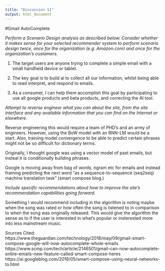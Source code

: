 ```yaml
---
title: "Discussion 11"
output: html_document
---
```


#Gmail AutoComplete

*Perform a Scenario Design analysis as described below.  Consider whether it makes sense for your selected recommender system to perform scenario design twice, once for the organization (e.g. Amazon.com) and once for the organization's customers.*

1. The target users are anyone trying to complete a simple email with a small handheld device or tablet.

2. The key goal is to build ai to collect all our information, whilst being able to read interpret, and respond to emails.

3. As a consumer, I can help them accomplish this goal by participating to use all google products and beta products, and correcting the AI tool.

*Attempt to reverse engineer what you can about the site, from the site interface and any available information that you can find on the Internet or elsewhere.*

Reverse engineering this would require a team of PHD's and an army of engineers.  However, using the BoW model with an RNN-LM would be a start.  Also, training model convergence to be able to predict certain phrases might not be so difficult for dictionary terms.

Originally, I thought google was using a vector model of past emails, but insteal it is conditionally building phrases.

Google is moving away from bag of words, ngram etc for emails and instead framing predicting the next word "as a sequence-to-sequence (seq2seq) machine translation task" (smart compose blog.)


*Include specific recommendations about how to improve the site's recommendation capabilities going forward.*

Something I would recommend including in the algorithm is noting maybe when the song was rated or how often the song is listened to in comparison to when the song was originally released. This would give the algorithm the sense as to if the user is interested in what's popular or insterested more into less mainstream music.


Sources Cited:
https://www.theguardian.com/technology/2018/may/09/gmail-smart-compose-google-will-now-autocomplete-whole-emails
https://www.scmp.com/tech/article/2146501/gmail-can-now-autocomplete-entire-emails-new-feature-called-smart-compose-heres
https://ai.googleblog.com/2018/05/smart-compose-using-neural-networks-to.html